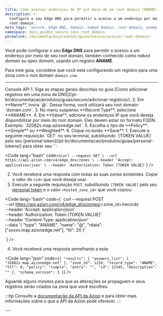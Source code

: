 ```yaml
---
title: Como acessar endereços de IP por meio de um root domain (ANAME)
description: >-
  Configure o seu Edge DNS para permitir o acesso a um endereço por meio de seu
  root domain.
meta_tags: 'secure, Edge DNS, domain, naked domain, root domain, aname, entry, records'
namespace: docs_guides_secure_idns_root_domain
permalink: /documentacao/produtos/guias/secure/acessar-root-domain/
---
```




Você pode configurar o seu **Edge DNS** para permitir o acesso a um endereço por meio de seu root domain, também conhecido como *naked domain* ou *apex domain*, usando um registro **ANAME**.

Para este guia, considere que você está configurando um registro para uma zona com o root domain `domain.com`.

<LinkButton link="/pt-br/documentacao/produtos/guias/secure/adicionar-registros/" label="saiba mais sobre adicionar registros" severity="secondary" />

---

<Tabs client:visible>
    <Fragment slot="tab.console">Console</Fragment>
    <Fragment slot="tab.api">API</Fragment>

<Fragment slot="panel.console">
1. Siga as etapas gerais descritas no guia [Como adicionar registros em uma zona de DNS](/pt-br/documentacao/produtos/guias/secure/adicionar-registros/).
2. Em **Name**, insira `@`. Dessa forma, você utilizará seu root domain: `domain.com`.
3. No menu suspenso **Record Type**, selecione **ANAME**.
4. Em **Value**, adicione os endereços IP que você deseja disponibilizar por meio do root domain. Eles devem estar no formato FQDN. Exemplo: `32082s.map.azionedge.net`.
5. Escolha o tipo de **Policy**: **Simple** ou **Weighted**.
6. Clique no botão **Save**.
</Fragment>


<Fragment slot="panel.api">
1. Execute a seguinte requisição `GET` no seu terminal, substituindo `[TOKEN VALUE]` pelo seu [personal token](/pt-br/documentacao/produtos/guias/personal-tokens/) para obter seu `<hosted_zone_id>`:

<Code lang="bash" code={`
curl --request GET \
  --url https://api.azion.com/v4/edge_dns/zones \
  --header 'Accept: application/json' \
  --header 'Authorization: Token [TOKEN VALUE]'
`} />

2. Você receberá uma resposta com todas as suas zonas existentes. Copie o valor do `<id>` que você deseja usar.
3. Execute a seguinte requisição `POST`, substituindo `[TOKEN VALUE]` pelo seu [personal token](/pt-br/documentacao/produtos/guias/personal-tokens/) e o valor `<hosted_zone_id>` que você copiou:

<Code lang="bash" code={`
curl --request POST \
  --url https://api.azion.com/v4/edge_dns/zones/<zone_id>/records \
  --header 'Accept: application/json' \
  --header 'Authorization: Token [TOKEN VALUE]' \
  --header 'Content-Type: application/json' \
  --data '{
    "type": "ANAME",
    "name": "@",
    "rdata": ["xxxxx.map.azionedge.net"],
    "ttl": 20
  }'

`} />


4. Você receberá uma resposta semelhante a esta:

<Code lang="json" code={`
{
  "results": {
    "answers_list": [
      "32082s.map.azionedge.net"
    ],
    "zone_id": 1234,
    "record_type": "ANAME",
    "ttl": 0,
    "policy": "simple",
    "entry": "",
    "id": 12345,
    "description": ""
  },
  "schema_version": 3
}
`} />

Aguarde alguns minutos para que as alterações se propaguem e seus registros serão criados na zona que você escolheu.

:::tip
Consulte a [documentação da API da Azion](https://api.azion.com/) e para obter mais informações sobre o que a API da Azion pode oferecer.
:::
</Fragment>

</Tabs>
---


